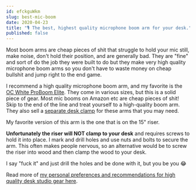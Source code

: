 ```yaml
---
id: efckguWkm
slug: best-mic-boom
date: 2020-04-23
title: "🎙 The best, highest quality microphone boom arm for your desk."
published: false
---
```

Most boom arms are cheap pieces of shit that struggle to hold your mic still, make noise, don't hold their position, and are generally bad. They are "fine" and sort of do the job they were built to do but they make very high quality microphone boom arms so you don't have to waste money on cheap bullshit and jump right to the end game.

I recommend a high quality microphone boom arm, and my favorite is the [OC White ProBoom Elite](https://www.ocwhite.com/product-category/broadcast-arms/proboom/). They come in various sizes, but this is a solid piece of gear. Most mic booms on Amazon etc are cheap pieces of shit! Skip to the end of the line and treat yourself to a high-quality boom arm. They also sell a [separate desk clamp](https://www.ocwhite.com/product/cast-iron-table-edge-clamp-assembly-for-all-proboom-elite-and-junior-mic-booms/) for these arms that you may need.

My favorite version of this arm is the one that is on the 15" riser. 

**Unfortunately the riser will NOT clamp to your desk** and requires screws to hold it into place. I mark and drill holes and use nuts and bolts to secure the arm. This often makes people nervous, so an alternative would be to screw the riser into wood and then clamp the wood to your desk.

I say "fuck it" and just drill the holes and be done with it, but you be you 😂

Read more of [my personal preferences and recommendations for high quality desk studio gear here](/dSLR-webcam-for-live-streaming).
